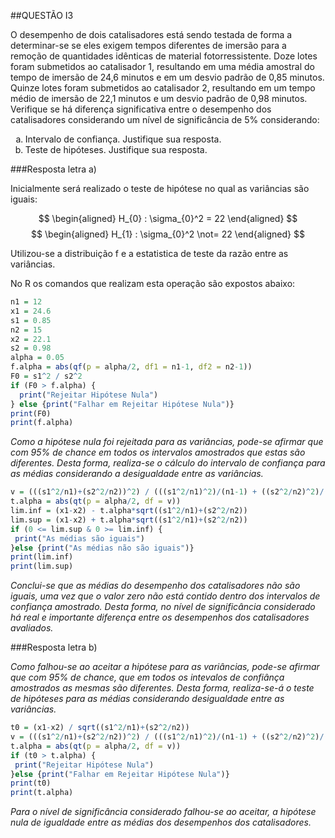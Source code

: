 ##QUESTÃO I3

O desempenho de dois catalisadores está sendo testada de forma a determinar-se se eles exigem tempos 
diferentes de imersão para a remoção de quantidades idênticas de material fotorressistente. 
Doze lotes foram submetidos ao catalisador 1, resultando em uma média amostral do tempo de imersão 
de 24,6 minutos e em um desvio padrão de 0,85 minutos. Quinze lotes foram submetidos ao catalisador 2,
resultando em um tempo médio de imersão de 22,1 minutos e um desvio padrão de 0,98 minutos. 
Verifique se há diferença significativa entre o desempenho dos catalisadores considerando um 
nível de significância de 5% considerando:

a) Intervalo de confiança. Justifique sua resposta.
b) Teste de hipóteses. Justifique sua resposta.

###Resposta letra a)

Inicialmente será realizado o teste de hipótese no qual as variâncias são iguais: 

$$
\begin{aligned}
H_{0} : \sigma_{0}^2 = 22 
\end{aligned}
$$
$$
\begin{aligned}
H_{1} : \sigma_{0}^2 \not= 22
\end{aligned}
$$

Utilizou-se a distribuição f e a estatistica de teste da razão entre as variâncias.

No R os comandos que realizam esta operação são expostos abaixo:

```{r}
n1 = 12
x1 = 24.6
s1 = 0.85
n2 = 15
x2 = 22.1
s2 = 0.98
alpha = 0.05
f.alpha = abs(qf(p = alpha/2, df1 = n1-1, df2 = n2-1))
F0 = s1^2 / s2^2
if (F0 > f.alpha) {
  print("Rejeitar Hipótese Nula")
} else {print("Falhar em Rejeitar Hipótese Nula")}
print(F0)
print(f.alpha)
```

*Como a hipótese nula foi rejeitada para as variâncias, pode-se afirmar que com 95% de 
chance em todos os intervalos amostrados que estas são diferentes. Desta forma, realiza-se 
o cálculo do intervalo de confiança para as médias considerando a desigualdade entre as variâncias.*

```{r}
v = (((s1^2/n1)+(s2^2/n2))^2) / (((s1^2/n1)^2)/(n1-1) + ((s2^2/n2)^2)/(n2-1))
t.alpha = abs(qt(p = alpha/2, df = v))
lim.inf = (x1-x2) - t.alpha*sqrt((s1^2/n1)+(s2^2/n2))
lim.sup = (x1-x2) + t.alpha*sqrt((s1^2/n1)+(s2^2/n2))
if (0 <= lim.sup & 0 >= lim.inf) {
 print("As médias são iguais")
}else {print("As médias não são iguais")}
print(lim.inf)
print(lim.sup)
```

*Conclui-se que as médias do desempenho dos catalisadores não são iguais, uma vez que o valor zero 
não está contido dentro dos intervalos de confiança amostrado. Desta forma, no nível de significância considerado
há real e importante diferença entre os desempenhos dos catalisadores avaliados.*

###Resposta letra b)

*Como falhou-se ao aceitar a hipótese para as variâncias, pode-se afirmar que com 95% de chance, que em todos os intevalos 
de confiânça amostrados as mesmas são diferentes. Desta forma, realiza-se-á o teste de hipóteses para as médias considerando 
desigualdade entre as variâncias.*

```{r}
t0 = (x1-x2) / sqrt((s1^2/n1)+(s2^2/n2))
v = (((s1^2/n1)+(s2^2/n2))^2) / (((s1^2/n1)^2)/(n1-1) + ((s2^2/n2)^2)/(n2-1))
t.alpha = abs(qt(p = alpha/2, df = v))
if (t0 > t.alpha) {
 print("Rejeitar Hipótese Nula")
}else {print("Falhar em Rejeitar Hipótese Nula")}
print(t0)
print(t.alpha)
```

*Para o nível de significância considerado falhou-se ao aceitar, a hipótese nula de igualdade entre as 
médias dos desempenhos dos catalisadores.*
